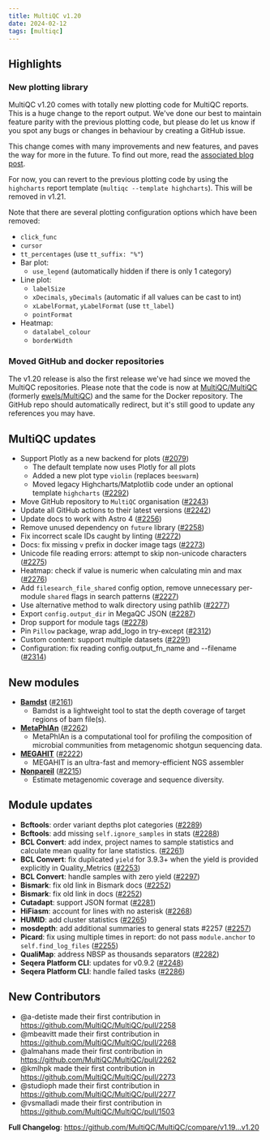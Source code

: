---
title: MultiQC v1.20
date: 2024-02-12
tags: [multiqc]
---

## Highlights

### New plotting library

MultiQC v1.20 comes with totally new plotting code for MultiQC reports. This is a huge change to the report output. We've done our best to maintain feature parity with the previous plotting code, but please do let us know if you spot any bugs or changes in behaviour by creating a GitHub issue.

This change comes with many improvements and new features, and paves the way for more in the future. To find out more, read the [associated blog post](https://seqera.io/blog/multiqc-plotly/).

For now, you can revert to the previous plotting code by using the `highcharts` report template (`multiqc --template highcharts`). This will be removed in v1.21.

Note that there are several plotting configuration options which have been removed:

- `click_func`
- `cursor`
- `tt_percentages` (use `tt_suffix: "%"`)
- Bar plot:
  - `use_legend` (automatically hidden if there is only 1 category)
- Line plot:
  - `labelSize`
  - `xDecimals`, `yDecimals` (automatic if all values can be cast to int)
  - `xLabelFormat`, `yLabelFormat` (use `tt_label`)
  - `pointFormat`
- Heatmap:
  - `datalabel_colour`
  - `borderWidth`

### Moved GitHub and docker repositories

The v1.20 release is also the first release we've had since we moved the MultiQC repositories. Please note that the code is now at [MultiQC/MultiQC](https://github.com/MultiQC/MultiQC) (formerly [ewels/MultiQC](https://github.com/ewels/MultiQC)) and the same for the Docker repository. The GitHub repo should automatically redirect, but it's still good to update any references you may have.

## MultiQC updates

- Support Plotly as a new backend for plots ([#2079](https://github.com/MultiQC/MultiQC/pull/2079))
  - The default template now uses Plotly for all plots
  - Added a new plot type `violin` (replaces `beeswarm`)
  - Moved legacy Highcharts/Matplotlib code under an optional template `highcharts`
    ([#2292](https://github.com/MultiQC/MultiQC/pull/2292))
- Move GitHub repository to `MultiQC` organisation ([#2243](https://github.com/MultiQC/MultiQC/pull/2243))
- Update all GitHub actions to their latest versions ([#2242](https://github.com/ewels/MultiQC/pull/2242))
- Update docs to work with Astro 4 ([#2256](https://github.com/MultiQC/MultiQC/pull/2256))
- Remove unused dependency on `future` library ([#2258](https://github.com/MultiQC/MultiQC/pull/2258))
- Fix incorrect scale IDs caught by linting ([#2272](https://github.com/MultiQC/MultiQC/pull/2272))
- Docs: fix missing `v` prefix in docker image tags ([#2273](https://github.com/MultiQC/MultiQC/pull/2273))
- Unicode file reading errors: attempt to skip non-unicode characters ([#2275](https://github.com/MultiQC/MultiQC/pull/2275))
- Heatmap: check if value is numeric when calculating min and max ([#2276](https://github.com/MultiQC/MultiQC/pull/2276))
- Add `filesearch_file_shared` config option, remove unnecessary per-module `shared` flags in search patterns ([#2227](https://github.com/ewels/MultiQC/pull/2227))
- Use alternative method to walk directory using pathlib ([#2277](https://github.com/MultiQC/MultiQC/pull/2277))
- Export `config.output_dir` in MegaQC JSON ([#2287](https://github.com/MultiQC/MultiQC/pull/2287))
- Drop support for module tags ([#2278](https://github.com/MultiQC/MultiQC/pull/2278))
- Pin `Pillow` package, wrap add_logo in try-except ([#2312](https://github.com/MultiQC/MultiQC/pull/2312))
- Custom content: support multiple datasets ([#2291](https://github.com/MultiQC/MultiQC/pull/2291))
- Configuration: fix reading config.output_fn_name and --filename ([#2314](https://github.com/MultiQC/MultiQC/pull/2314))

## New modules

- [**Bamdst**](https://https://github.com/shiquan/bamdst) ([#2161](https://github.com/MultiQC/MultiQC/pull/2161))
  - Bamdst is a lightweight tool to stat the depth coverage of target regions of bam file(s).
- [**MetaPhlAn**](https://github.com/biobakery/MetaPhlAn) ([#2262](https://github.com/MultiQC/MultiQC/pull/2262))
  - MetaPhlAn is a computational tool for profiling the composition of microbial communities from metagenomic shotgun sequencing data.
- [**MEGAHIT**](https://github.com/voutcn/megahit) ([#2222](https://github.com/ewels/MultiQC/pull/2222))
  - MEGAHIT is an ultra-fast and memory-efficient NGS assembler
- [**Nonpareil**](https://github.com/lmrodriguezr/nonpareil) ([#2215](https://github.com/MultiQC/MultiQC/pull/2215))
  - Estimate metagenomic coverage and sequence diversity.

## Module updates

- **Bcftools**: order variant depths plot categories ([#2289](https://github.com/MultiQC/MultiQC/pull/2289))
- **Bcftools**: add missing `self.ignore_samples` in stats ([#2288](https://github.com/MultiQC/MultiQC/pull/2288))
- **BCL Convert**: add index, project names to sample statistics and calculate mean quality for lane statistics. ([#2261](https://github.com/MultiQC/MultiQC/pull/2261))
- **BCL Convert**: fix duplicated `yield` for 3.9.3+ when the yield is provided explicitly in Quality_Metrics ([#2253](https://github.com/MultiQC/MultiQC/pull/2253))
- **BCL Convert**: handle samples with zero yield ([#2297](https://github.com/MultiQC/MultiQC/pull/2297))
- **Bismark**: fix old link in Bismark docs ([#2252](https://github.com/MultiQC/MultiQC/pull/2252))
- **Bismark**: fix old link in docs ([#2252](https://github.com/MultiQC/MultiQC/pull/2252))
- **Cutadapt**: support JSON format ([#2281](https://github.com/MultiQC/MultiQC/pull/2281))
- **HiFiasm**: account for lines with no asterisk ([#2268](https://github.com/MultiQC/MultiQC/pull/2268))
- **HUMID**: add cluster statistics ([#2265](https://github.com/MultiQC/MultiQC/pull/2265))
- **mosdepth**: add additional summaries to general stats #2257 ([#2257](https://github.com/MultiQC/MultiQC/pull/2257))
- **Picard**: fix using multiple times in report: do not pass `module.anchor` to `self.find_log_files` ([#2255](https://github.com/MultiQC/MultiQC/pull/2255))
- **QualiMap**: address NBSP as thousands separators ([#2282](https://github.com/MultiQC/MultiQC/pull/2282))
- **Seqera Platform CLI**: updates for v0.9.2 ([#2248](https://github.com/MultiQC/MultiQC/pull/2248))
- **Seqera Platform CLI**: handle failed tasks ([#2286](https://github.com/MultiQC/MultiQC/pull/2286))

## New Contributors
* @a-detiste made their first contribution in https://github.com/MultiQC/MultiQC/pull/2258
* @mbeavitt made their first contribution in https://github.com/MultiQC/MultiQC/pull/2268
* @almahans made their first contribution in https://github.com/MultiQC/MultiQC/pull/2262
* @kmlhpk made their first contribution in https://github.com/MultiQC/MultiQC/pull/2273
* @studioph made their first contribution in https://github.com/MultiQC/MultiQC/pull/2277
* @vsmalladi made their first contribution in https://github.com/MultiQC/MultiQC/pull/1503

**Full Changelog**: https://github.com/MultiQC/MultiQC/compare/v1.19...v1.20
